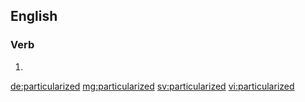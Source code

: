 ==English==

===Verb===
{{head|en}}

# {{en-past of|particularize}}

[[de:particularized]]
[[mg:particularized]]
[[sv:particularized]]
[[vi:particularized]]